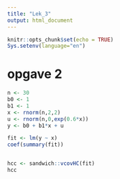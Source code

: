 ```yaml
---
title: "Lek_3"
output: html_document
---
```


```r
knitr::opts_chunk$set(echo = TRUE)
Sys.setenv(language="en")
```



# opgave 2

```r
n <- 30
b0 <- 1
b1 <- 1
x <- rnorm(n,2,2)
u <- rnorm(n,0,exp(0.6*x))
y <- b0 + b1*x + u

fit <- lm(y ~ x)
coef(summary(fit))


hcc <- sandwich::vcovHC(fit)
hcc



```

